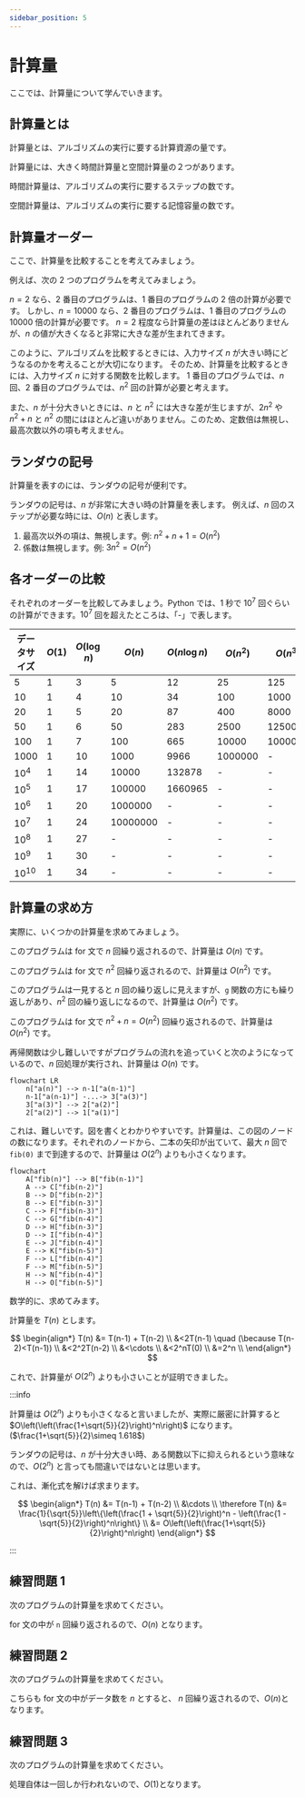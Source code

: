 ```yaml
---
sidebar_position: 5
---
```



# 計算量

ここでは、計算量について学んでいきます。

## 計算量とは

計算量とは、アルゴリズムの実行に要する計算資源の量です。

計算量には、大きく時間計算量と空間計算量の２つがあります。

時間計算量は、アルゴリズムの実行に要するステップの数です。

空間計算量は、アルゴリズムの実行に要する記憶容量の数です。

## 計算量オーダー

ここで、計算量を比較することを考えてみましょう。

例えば、次の 2 つのプログラムを考えてみましょう。

<ViewSource path="/order/example1.ipynb" />

<ViewSource path="/order/example2.ipynb" />

$n = 2$ なら、2 番目のプログラムは、1 番目のプログラムの 2 倍の計算が必要です。
しかし、$n = 10000$ なら、2 番目のプログラムは、1 番目のプログラムの 10000 倍の計算が必要です。
$n = 2$ 程度なら計算量の差はほとんどありませんが、$n$ の値が大きくなると非常に大きな差が生まれてきます。

このように、アルゴリズムを比較するときには、入力サイズ $n$ が大きい時にどうなるのかを考えることが大切になります。
そのため、計算量を比較するときには、入力サイズ $n$ に対する関数を比較します。
1 番目のプログラムでは、$n$ 回、2 番目のプログラムでは、$n^2$ 回の計算が必要と考えます。

また、$n$ が十分大きいときには、$n$ と $n^2$ には大きな差が生じますが、$2n^2$ や $n^2 + n$ と $n^2$ の間にはほとんど違いがありません。このため、定数倍は無視し、最高次数以外の項も考えません。

## ランダウの記号

計算量を表すのには、ランダウの記号が便利です。

ランダウの記号は、$n$ が非常に大きい時の計算量を表します。
例えば、$n$ 回のステップが必要な時には、$O(n)$ と表します。

1. 最高次以外の項は、無視します。例: $n^2 + n + 1 = O(n^2)$
1. 係数は無視します。例: $3n^2 = O(n^2)$

## 各オーダーの比較

それぞれのオーダーを比較してみましょう。Python では、1 秒で $10^7$ 回ぐらいの計算ができます。$10^7$ 回を超えたところは、「-」で表します。

| データサイズ | $O(1)$ | $O(\log n)$ | $O(n)$   | $O(n\log n)$ | $O(n^2)$ | $O(n^3)$ | $O(2^n)$ | $O(n!)$ |
| ------------ | ------ | ----------- | -------- | ------------ | -------- | -------- | -------- | ------- |
| 5            | 1      | 3           | 5        | 12           | 25       | 125      | 32       | 120     |
| 10           | 1      | 4           | 10       | 34           | 100      | 1000     | 1024     | 3628822 |
| 20           | 1      | 5           | 20       | 87           | 400      | 8000     | 1048576  | -       |
| 50           | 1      | 6           | 50       | 283          | 2500     | 125000   | -        | -       |
| 100          | 1      | 7           | 100      | 665          | 10000    | 1000000  | -        | -       |
| 1000         | 1      | 10          | 1000     | 9966         | 1000000  | -        | -        | -       |
| $10^4$       | 1      | 14          | 10000    | 132878       | -        | -        | -        | -       |
| $10^5$       | 1      | 17          | 100000   | 1660965      | -        | -        | -        | -       |
| $10^6$       | 1      | 20          | 1000000  | -            | -        | -        | -        | -       |
| $10^7$       | 1      | 24          | 10000000 | -            | -        | -        | -        | -       |
| $10^8$       | 1      | 27          | -        | -            | -        | -        | -        | -       |
| $10^9$       | 1      | 30          | -        | -            | -        | -        | -        | -       |
| $10^{10}$    | 1      | 34          | -        | -            | -        | -        | -        | -       |

## 計算量の求め方

実際に、いくつかの計算量を求めてみましょう。

<ViewSource path="/order/example1.ipynb" />

このプログラムは for 文で $n$ 回繰り返されるので、計算量は $O(n)$ です。

<ViewSource path="/order/example2.ipynb" />

このプログラムは for 文で $n^2$ 回繰り返されるので、計算量は $O(n^2)$ です。

<ViewSource path="/order/example3.ipynb" />

このプログラムは一見すると $n$ 回の繰り返しに見えますが、`g` 関数の方にも繰り返しがあり、$n^2$ 回の繰り返しになるので、計算量は $O(n^2)$ です。

<ViewSource path="/order/example4.ipynb" />

このプログラムは for 文で $n^2+n=O(n^2)$ 回繰り返されるので、計算量は $O(n^2)$ です。

<ViewSource path="/recursion/recurrence_relation_rec.ipynb" />

再帰関数は少し難しいですがプログラムの流れを追っていくと次のようになっているので、$n$ 回処理が実行され、計算量は $O(n)$ です。

```mermaid
flowchart LR
    n["a(n)"] --> n-1["a(n-1)"]
    n-1["a(n-1)"] -...-> 3["a(3)"]
    3["a(3)"] --> 2["a(2)"]
    2["a(2)"] --> 1["a(1)"]
```

<ViewSource path="/recursion/fib.ipynb" />

これは、難しいです。図を書くとわかりやすいです。計算量は、この図のノードの数になります。それぞれのノードから、二本の矢印が出ていて、最大 $n$ 回で `fib(0)` まで到達するので、計算量は $O(2^n)$ よりも小さくなります。

```mermaid
flowchart
    A["fib(n)"] --> B["fib(n-1)"]
    A --> C["fib(n-2)"]
    B --> D["fib(n-2)"]
    B --> E["fib(n-3)"]
    C --> F["fib(n-3)"]
    C --> G["fib(n-4)"]
    D --> H["fib(n-3)"]
    D --> I["fib(n-4)"]
    E --> J["fib(n-4)"]
    E --> K["fib(n-5)"]
    F --> L["fib(n-4)"]
    F --> M["fib(n-5)"]
    H --> N["fib(n-4)"]
    H --> O["fib(n-5)"]
```

数学的に、求めてみます。

計算量を $T(n)$ とします。

$$
\begin{align*}
    T(n) &= T(n-1) + T(n-2) \\
         &<2T(n-1) \quad (\because T(n-2)<T(n-1)) \\
         &<2^2T(n-2) \\
         &<\cdots \\
         &<2^nT(0) \\
         &=2^n \\
\end{align*}
$$

これで、計算量が $O(2^n)$ よりも小さいことが証明できました。

:::info

計算量は $O(2^n)$ よりも小さくなると言いましたが、実際に厳密に計算すると $O\left(\left(\frac{1+\sqrt{5}}{2}\right)^n\right)$ になります。($\frac{1+\sqrt{5}}{2}\simeq 1.618$)

ランダウの記号は、$n$ が十分大きい時、ある関数以下に抑えられるという意味なので、$O(2^n)$ と言っても間違いではないとは思います。

これは、漸化式を解けば求まります。

$$
\begin{align*}
    T(n) &= T(n-1) + T(n-2) \\
    &\cdots \\
    \therefore T(n) &= \frac{1}{\sqrt{5}}\left\{\left(\frac{1 + \sqrt{5}}{2}\right)^n - \left(\frac{1 - \sqrt{5}}{2}\right)^n\right\} \\
                    &= O\left(\left(\frac{1+\sqrt{5}}{2}\right)^n\right)
\end{align*}
$$

:::

## 練習問題 1

次のプログラムの計算量を求めてください。

<ViewSource path="/order/exercise1.ipynb" />

<Answer>

for 文の中が `n` 回繰り返されるので、$O(n)$ となります。

</Answer>

## 練習問題 2

次のプログラムの計算量を求めてください。

<ViewSource path="/order/exercise2.ipynb" />

<Answer>

こちらも for 文の中がデータ数を $n$ とすると、 $n$ 回繰り返されるので、$O(n)$となります。

</Answer>

## 練習問題 3

次のプログラムの計算量を求めてください。

<ViewSource path="/order/exercise3.ipynb" />

<Answer>

処理自体は一回しか行われないので、$O(1)$となります。

</Answer>
